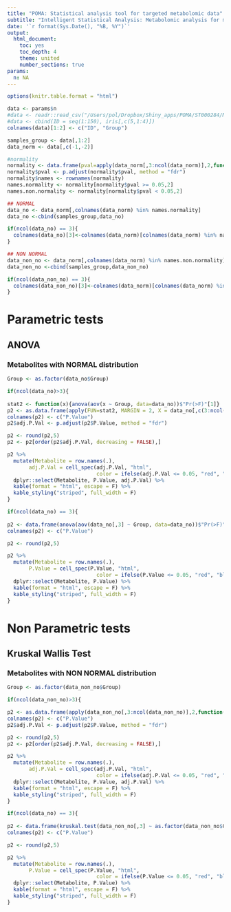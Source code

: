 ```yaml
---
title: "POMA: Statistical analysis tool for targeted metabolomic data"
subtitle: "Intelligent Statistical Analysis: Metabolomic analysis for more than 2 groups using selected 'Pre-processing' by user"
date: '`r format(Sys.Date(), "%B, %Y")`'
output: 
  html_document:
    toc: yes
    toc_depth: 4
    theme: united
    number_sections: true
params:
  n: NA
---
```


```r
options(knitr.table.format = "html") 

data <- params$n
#data <- readr::read_csv("/Users/pol/Dropbox/Shiny_apps/POMA/ST000284/MET_CRC_ST000284.csv")
#data <- cbind(ID = seq(1:150), iris[,c(5,1:4)])
colnames(data)[1:2] <- c("ID", "Group")
```

```r
samples_group <- data[,1:2]
data_norm <- data[,c(-1,-2)]
```

```r
#normality
normality <- data.frame(pval=apply(data_norm[,3:ncol(data_norm)],2,function(x) {shapiro.test(x)$p.value}))
normality$pval <- p.adjust(normality$pval, method = "fdr")
normality$names <- rownames(normality)
names.normality <- normality[normality$pval >= 0.05,2]
names.non.normality <- normality[normality$pval < 0.05,2]
```

```r
## NORMAL
data_no <- data_norm[,colnames(data_norm) %in% names.normality]
data_no <-cbind(samples_group,data_no)

if(ncol(data_no) == 3){
  colnames(data_no)[3]<-colnames(data_norm)[colnames(data_norm) %in% names.normality]
}

## NON NORMAL
data_non_no <- data_norm[,colnames(data_norm) %in% names.non.normality]
data_non_no <-cbind(samples_group,data_non_no)

if(ncol(data_non_no) == 3){
  colnames(data_non_no)[3]<-colnames(data_norm)[colnames(data_norm) %in% names.non.normality]
}

```

# Parametric tests

## ANOVA

### Metabolites with NORMAL distribution

```r

Group <- as.factor(data_no$Group)

if(ncol(data_no)>3){
  
stat2 <- function(x){anova(aov(x ~ Group, data=data_no))$"Pr(>F)"[1]}
p2 <- as.data.frame(apply(FUN=stat2, MARGIN = 2, X = data_no[,c(3:ncol(data_no))]))
colnames(p2) <- c("P.Value")
p2$adj.P.Val <- p.adjust(p2$P.Value, method = "fdr")

p2 <- round(p2,5)
p2 <- p2[order(p2$adj.P.Val, decreasing = FALSE),]

p2 %>%
  mutate(Metabolite = row.names(.),
       adj.P.Val = cell_spec(adj.P.Val, "html", 
                             color = ifelse(adj.P.Val <= 0.05, "red", "black"))) %>%
  dplyr::select(Metabolite, P.Value, adj.P.Val) %>%
  kable(format = "html", escape = F) %>%
  kable_styling("striped", full_width = F)
}

if(ncol(data_no) == 3){
  
p2 <- data.frame(anova(aov(data_no[,3] ~ Group, data=data_no))$"Pr(>F)"[1])
colnames(p2) <- c("P.Value")

p2 <- round(p2,5)

p2 %>%
  mutate(Metabolite = row.names(.),
       P.Value = cell_spec(P.Value, "html", 
                             color = ifelse(P.Value <= 0.05, "red", "black"))) %>%
  dplyr::select(Metabolite, P.Value) %>%
  kable(format = "html", escape = F) %>%
  kable_styling("striped", full_width = F)
}

```

# Non Parametric tests 

## Kruskal Wallis Test

### Metabolites with NON NORMAL distribution

```r

Group <- as.factor(data_non_no$Group)

if(ncol(data_non_no)>3){

p2 <- as.data.frame(apply(data_non_no[,3:ncol(data_non_no)],2,function(x){kruskal.test(x ~ as.factor(Group))$p.value}))
colnames(p2) <- c("P.Value")
p2$adj.P.Val <- p.adjust(p2$P.Value, method = "fdr")

p2 <- round(p2,5)
p2 <- p2[order(p2$adj.P.Val, decreasing = FALSE),]

p2 %>%
  mutate(Metabolite = row.names(.),
       adj.P.Val = cell_spec(adj.P.Val, "html", 
                             color = ifelse(adj.P.Val <= 0.05, "red", "black"))) %>%
  dplyr::select(Metabolite, P.Value, adj.P.Val) %>%
  kable(format = "html", escape = F) %>%
  kable_styling("striped", full_width = F)
}

if(ncol(data_no) == 3){
  
p2 <- data.frame(kruskal.test(data_non_no[,3] ~ as.factor(data_non_no$Group))$p.value)
colnames(p2) <- c("P.Value")

p2 <- round(p2,5)

p2 %>%
  mutate(Metabolite = row.names(.),
       P.Value = cell_spec(P.Value, "html", 
                             color = ifelse(P.Value <= 0.05, "red", "black"))) %>%
  dplyr::select(Metabolite, P.Value) %>%
  kable(format = "html", escape = F) %>%
  kable_styling("striped", full_width = F)
}


```

